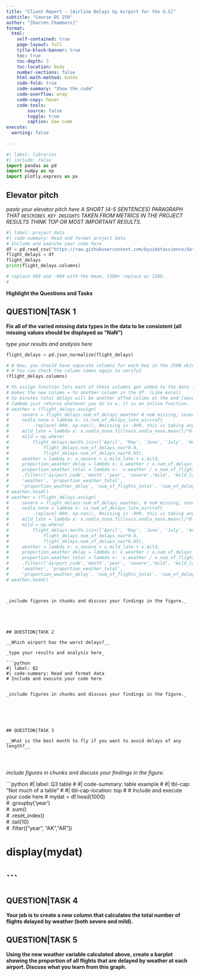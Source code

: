 ```yaml
---
title: "Client Report - [Airline Delays by Airport for the U.S]"
subtitle: "Course DS 250"
author: "[Darren Chambers]"
format:
  html:
    self-contained: true
    page-layout: full
    title-block-banner: true
    toc: true
    toc-depth: 3
    toc-location: body
    number-sections: false
    html-math-method: katex
    code-fold: true
    code-summary: "Show the code"
    code-overflow: wrap
    code-copy: hover
    code-tools:
        source: false
        toggle: true
        caption: See code
execute: 
  warning: false
    
---
```


```python
#| label: libraries
#| include: false
import pandas as pd
import numpy as np
import plotly.express as px
```


## Elevator pitch

_paste your elevator pitch here_
_A SHORT (4-5 SENTENCES) PARAGRAPH THAT `DESCRIBES KEY INSIGHTS` TAKEN FROM METRICS IN THE PROJECT RESULTS THINK TOP OR MOST IMPORTANT RESULTS._

```python
#| label: project data
#| code-summary: Read and format project data
# Include and execute your code here
df = pd.read_csv("https://raw.githubusercontent.com/byuidatascience/data4missing/master/data-raw/flights_missing/flights_missing.json")
flight_delays = df
flight_delays
print(flight_delays.columns)

# replace 999 and -999 with the mean, 1500+ replace w/ 1500. 
# 
```

__Highlight the Questions and Tasks__

## QUESTION|TASK 1

__Fix all of the varied missing data types in the data to be consistent (all missing values should be displayed as “NaN”)__

_type your results and analysis here_
```python
flight_delays = pd.json_normalize(flight_delays)

# # Now, you should have separate columns for each key in the JSON objects
# # You can check the column names again to verify2
(flight_delays.columns)
```

```python


# %% assign function lets each of these columns get added to the data frame. 
# makes the new column = to another column in the df. (Like excel)
# So minutes total delays will be another affed colimn at the end (severe)
# lambda just returns whatever you do to x, it is an inline function. 
# weather = (flight_delays.assign(
#     severe = flight_delays.num_of_delays_weather # no# missing, severe 
#     nodla_nona = lambda x: (x.num_of_delays_late_aircraft
#         .replace(-999, np.nan)), #missing is -999, this is taking any missing data and replacing it with nan, copies the data but gives nan for 999
#     mild_late = lambda x: x.nodla_nona.fillna(x.nodla_nona.mean())*0.3,
#     mild = np.where(
#         flight_delays.month.isin(['April', 'May', 'June', 'July', 'August']), 
#             flight_delays.num_of_delays_nas*0.4, 
#             flight_delays.num_of_delays_nas*0.65),
#     weather = lambda x: x.severe + x.mild_late + x.mild,
#     proportion_weather_delay = lambda x: x.weather / x.num_of_delays_total,
#     proportion_weather_total = lambda x:  x.weather / x.num_of_flights_total)
#     .filter(['airport_code','month','year', 'severe','mild', 'mild_late',
#     'weather', 'proportion_weather_total', 
#     'proportion_weather_delay', 'num_of_flights_total', 'num_of_delays_total']))
# weather.head()
# weather = (flight_delays.assign(
#     severe = flight_delays.num_of_delays_weather, # no# missing, severe 
#     nodla_nona = lambda x: (x.num_of_delays_late_aircraft
#         .replace(-999, np.nan)), #missing is -999, this is taking any missing data and replacing it with nan, copies the data but gives nan for 999
#     mild_late = lambda x: x.nodla_nona.fillna(x.nodla_nona.mean())*0.3,
#     mild = np.where(
#         flight_delays.month.isin(['April', 'May', 'June', 'July', 'August']), 
#             flight_delays.num_of_delays_nas*0.4, 
#             flight_delays.num_of_delays_nas*0.65),
#     weather = lambda x: x.severe + x.mild_late + x.mild,
#     proportion_weather_delay = lambda x: x.weather / x.num_of_delays_total,
#     proportion_weather_total = lambda x:  x.weather / x.num_of_flights_total)
#     .filter(['airport_code','month','year', 'severe','mild', 'mild_late',
#     'weather', 'proportion_weather_total', 
#     'proportion_weather_delay', 'num_of_flights_total', 'num_of_delays_total']))
# weather.head()



```

```

_include figures in chunks and discuss your findings in the figure._





## QUESTION|TASK 2

__Which airport has the worst delays?__

_type your results and analysis here_

```python
#| label: Q2
#| code-summary: Read and format data
# Include and execute your code here

```

```

_include figures in chunks and discuss your findings in the figure._






## QUESTION|TASK 3

__What is the best month to fly if you want to avoid delays of any length?__




```

_include figures in chunks and discuss your findings in the figure._




```python
#| label: Q3 table
# #| code-summary: table example
# #| tbl-cap: "Not much of a table"
# #| tbl-cap-location: top
# # Include and execute your code here
# mydat = df.head(1000)\
#     .groupby('year')\
#     .sum()\
#     .reset_index()\
#     .tail(10)\
#     .filter(["year", "AK","AR"])

# display(mydat)

# ```

## __QUESTION|TASK 4__

__Your job is to create a new column that calculates the total number of flights delayed by weather (both severe and mild).__

## __QUESTION|TASK 5__

__Using the new weather variable calculated above, create a barplot showing the proportion of all flights that are delayed by weather at each airport. Discuss what you learn from this graph.__